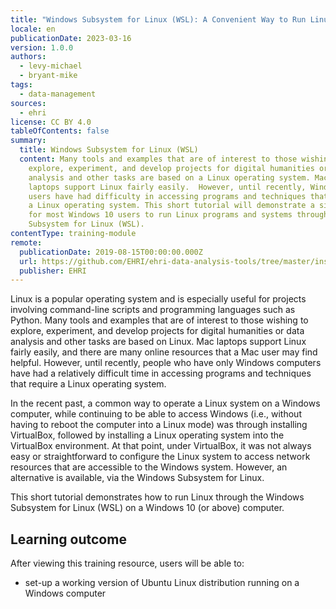 ```yaml
---
title: "Windows Subsystem for Linux (WSL): A Convenient Way to Run Linux Tools on a Windows 10 system"
locale: en
publicationDate: 2023-03-16
version: 1.0.0
authors:
  - levy-michael
  - bryant-mike
tags:
  - data-management
sources:
  - ehri
license: CC BY 4.0
tableOfContents: false
summary:
  title: Windows Subsystem for Linux (WSL)
  content: Many tools and examples that are of interest to those wishing to
    explore, experiment, and develop projects for digital humanities or data
    analysis and other tasks are based on a Linux operating system. Mac iOS
    laptops support Linux fairly easily.  However, until recently, Windows OS
    users have had difficulty in accessing programs and techniques that require
    a Linux operating system. This short tutorial will demonstrate a simple way
    for most Windows 10 users to run Linux programs and systems through Windows
    Subsystem for Linux (WSL).
contentType: training-module
remote:
  publicationDate: 2019-08-15T00:00:00.000Z
  url: https://github.com/EHRI/ehri-data-analysis-tools/tree/master/installing_linux_on_windows
  publisher: EHRI
---
```

Linux is a popular operating system and is especially useful for projects involving command-line scripts and programming languages such as Python. Many tools and examples that are of interest to those wishing to explore, experiment, and develop projects for digital humanities or data analysis and other tasks are based on Linux. Mac laptops support Linux fairly easily, and there are many online resources that a Mac user may find helpful. However, until recently, people who have only Windows computers have had a relatively difficult time in accessing programs and techniques that require a Linux operating system.

In the recent past, a common way to operate a Linux system on a Windows computer, while continuing to be able to access Windows (i.e., without having to reboot the computer into a Linux mode) was through installing VirtualBox, followed by installing a Linux operating system into the VirtualBox environment. At that point, under VirtualBox, it was not always easy or straightforward to configure the Linux system to access network resources that are accessible to the Windows system.  However, an alternative is available, via the Windows Subsystem for Linux.

This short tutorial demonstrates how to run Linux through the Windows Subsystem for Linux (WSL) on a Windows 10 (or above) computer.

## L﻿earning outcome

A﻿fter viewing this training resource, users will be able to:

* set-up a working version of Ubuntu Linux distribution running on a Windows computer

